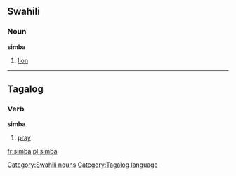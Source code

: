 {{see|Simba}}

==Swahili==
===Noun===
'''simba'''

#[[lion]]

[[Category:Swahili nouns]]

----

==Tagalog==
===Verb===
'''simba'''

#[[pray]]

[[Category:Tagalog language]]

[[fr:simba]]
[[pl:simba]]